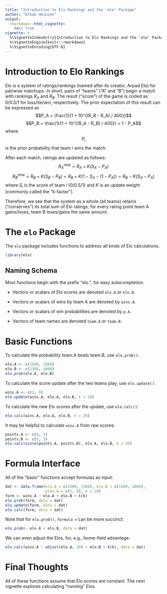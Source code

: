 ```yaml
---
title: "Introduction to Elo Rankings and the 'elo' Package"
author: "Ethan Heinzen"
output:
  rmarkdown::html_vignette:
    toc: true
vignette: >
  %\VignetteIndexEntry{Introduction to Elo Rankings and the 'elo' Package}
  %\VignetteEngine{knitr::rmarkdown}
  %\VignetteEncoding{UTF-8}
---
```


# Introduction to Elo Rankings

Elo is a system of ratings/rankings (named after its creator, Arpad Elo) for pairwise matchups.
In short, pairs of "teams" ("A" and "B") begin a match with rankings $R_A$ and $R_B$.
The result ("score") of the game is coded as 0/0.5/1 for loss/tie/win, respectively.
The prior expectation of this result can be expressed as
$$P_A = \frac{1}{1 + 10^{(R_B - R_A) / 400}}$$
$$P_B = \frac{1}{1 + 10^{(R_A - R_B) / 400}} = 1 - P_A$$
where $$P_i$$ is the prior probability that team $i$ wins the match.

After each match, ratings are updated as follows:
$$R^{new}_A = R_A + K(S_A - P_A)$$
$$R^{new}_B = R_B + K(S_B - P_B) = R_B + K(1 - S_A - (1 - P_A)) = R_B - K(S_A - P_A)$$
where $S_i$ is the score of team $i$ (0/0.5/1) and $K$ is an update weight (commonly called the "k-factor").

Therefore, we see that the system as a whole (all teams) retains ("conserves") its total sum of Elo ratings;
for every rating point team A gains/loses, team B loses/gains the same amount.


# The `elo` Package

The `elo` package includes functions to address all kinds of Elo calculations.

```r
library(elo)
```

## Naming Schema

Most functions begin with the prefix "elo.", for easy autocompletion.

- Vectors or scalars of Elo scores are denoted `elo.A` or `elo.B`.

- Vectors or scalars of wins by team A are denoted by `wins.A`.

- Vectors or scalars of win probabilities are denoted by `p.A`.

- Vectors of team names are denoted `team.A` or `team.B`.

# Basic Functions

To calculate the probability team.A beats team.B, use `elo.prob()`:

```r
elo.A <- c(1500, 1500)
elo.B <- c(1500, 1600)
elo.prob(elo.A, elo.B)
```

To calculate the score update after the two teams play, use `elo.update()`:

```r
wins.A <- c(1, 0)
elo.update(wins.A, elo.A, elo.B, k = 20)
```

To calculate the new Elo scores after the update, use `elo.calc()`:

```r
elo.calc(wins.A, elo.A, elo.B, k = 20)
```

It may be helpful to calculate `wins.A` from raw scores:

```r
points.A <- c(4, 1)
points.B <- c(3, 3)
elo.calc(score(points.A, points.B), elo.A, elo.B, k = 20)
```

# Formula Interface

All of the "basic" functions accept formulas as input:

```r
dat <- data.frame(elo.A = c(1500, 1500), elo.B = c(1500, 1600),
                  wins.A = c(1, 0), k = 20)
form <- wins.A ~ elo.A + elo.B + k(k)
elo.prob(form, data = dat)
elo.update(form, data = dat)
elo.calc(form, data = dat)
```

Note that for `elo.prob()`, `formula = ` can be more succinct:

```r
elo.prob(~ elo.A + elo.B, data = dat)
```

We can even adjust the Elos, for, e.g., home-field advantage.

```r
elo.calc(wins.A ~ adjust(elo.A, 10) + elo.B + k(k), data = dat)
```

# Final Thoughts

All of these functions assume that Elo scores are constant. The next vignette explores calculating "running" Elos.
